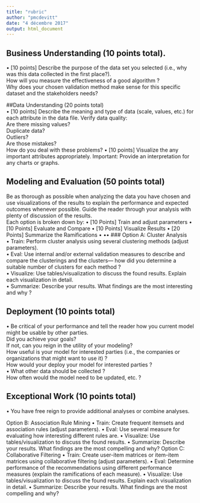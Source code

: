 ```yaml
---
title: "rubric"
author: "pmcdevitt"
date: "4 décembre 2017"
output: html_document
---
```


## Business Understanding (10 points total).  
• [10 points] Describe the purpose of the data set you selected (i.e., why was this data
collected in the first place?).  
How will you measure the effectiveness of a good algorithm ?  
Why does your chosen validation method make sense for this specific dataset and the stakeholders needs?  

##Data Understanding (20 points total)  
• [10 points] Describe the meaning and type of data (scale, values, etc.) for each attribute in the data file.   Verify data quality:  
  Are there missing values?  
  Duplicate data?  
  Outliers?  
  Are those mistakes?  
  How do you deal with these problems? 
• [10 points] Visualize the any important attributes appropriately. Important: Provide an interpretation for any charts or graphs. 

## Modeling and Evaluation (50 points total)  

Be as thorough as possible when analyzing the data you have chosen and use visualizations of the results to explain the performance and expected outcomes whenever possible. Guide the reader through your analysis with plenty of discussion of the results.  
Each option is broken down by:
• [10 Points] Train and adjust parameters
• [10 Points] Evaluate and Compare
• [10 Points] Visualize Results
• [20 Points] Summarize the Ramifications
•
••
### Option A: Cluster Analysis  
• Train: Perform cluster analysis using several clustering methods (adjust parameters).  
• Eval: Use internal and/or external validation measures to describe and compare the clusterings and the clusters— how did you determine a suitable number of clusters for each method ?  
• Visualize: Use tables/visualization to discuss the found results. Explain each visualization in detail.  
• Summarize: Describe your results. What findings are the most interesting and why ?  

## Deployment (10 points total)  
• Be critical of your performance and tell the reader how you current model might be usable by other parties.  
Did you achieve your goals?  
If not, can you reign in the utility of your modeling?  
How useful is your model for interested parties (i.e., the companies or organizations that might want to use it) ?   
How would your deploy your model for interested parties ?  
• What other data should be collected ?  
How often would the model need to be updated, etc. ?  

##  Exceptional Work (10 points total)

• You have free reign to provide additional analyses or combine analyses.  


Option B: Association Rule Mining
• Train: Create frequent itemsets and association rules (adjust parameters).
• Eval: Use several measure for evaluating how interesting different rules are.
• Visualize: Use tables/visualization to discuss the found results.
• Summarize: Describe your results. What findings are the most compelling and why?
Option C: Collaborative Filtering
• Train: Create user-item matrices or item-item matrices using collaborative filtering
(adjust parameters).
• Eval: Determine performance of the recommendations using different performance
measures (explain the ramifications of each measure).
• Visualize: Use tables/visualization to discuss the found results. Explain each
visualization in detail.
• Summarize: Describe your results. What findings are the most compelling and why?
